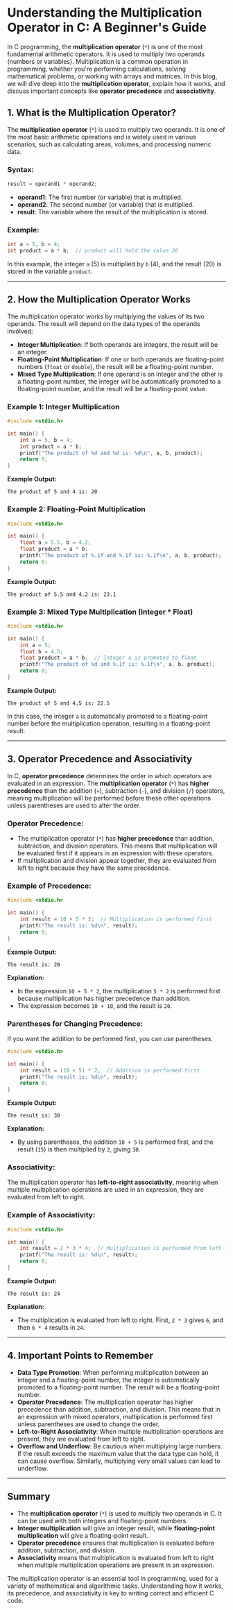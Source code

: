 # Understanding the Multiplication Operator in C: A Beginner's Guide

In C programming, the **multiplication operator** (`*`) is one of the most fundamental arithmetic operators. It is used to multiply two operands (numbers or variables). Multiplication is a common operation in programming, whether you're performing calculations, solving mathematical problems, or working with arrays and matrices. In this blog, we will dive deep into the **multiplication operator**, explain how it works, and discuss important concepts like **operator precedence** and **associativity**.

## 1. What is the Multiplication Operator?

The **multiplication operator** (`*`) is used to multiply two operands. It is one of the most basic arithmetic operations and is widely used in various scenarios, such as calculating areas, volumes, and processing numeric data.

### Syntax:

```c
result = operand1 * operand2;
```

- **operand1**: The first number (or variable) that is multiplied.
- **operand2**: The second number (or variable) that is multiplied.
- **result**: The variable where the result of the multiplication is stored.

### Example:

```c
int a = 5, b = 4;
int product = a * b;  // product will hold the value 20
```

In this example, the integer `a` (5) is multiplied by `b` (4), and the result (20) is stored in the variable `product`.

---

## 2. How the Multiplication Operator Works

The multiplication operator works by multiplying the values of its two operands. The result will depend on the data types of the operands involved:

- **Integer Multiplication**: If both operands are integers, the result will be an integer.
- **Floating-Point Multiplication**: If one or both operands are floating-point numbers (`float` or `double`), the result will be a floating-point number.
- **Mixed Type Multiplication**: If one operand is an integer and the other is a floating-point number, the integer will be automatically promoted to a floating-point number, and the result will be a floating-point value.

### Example 1: Integer Multiplication

```c++ filename="main.c" copy
#include <stdio.h>

int main() {
    int a = 5, b = 4;
    int product = a * b;
    printf("The product of %d and %d is: %d\n", a, b, product);
    return 0;
}
```

**Example Output:**

```
The product of 5 and 4 is: 20
```

### Example 2: Floating-Point Multiplication

```c++ filename="main.c" copy
#include <stdio.h>

int main() {
    float a = 5.5, b = 4.2;
    float product = a * b;
    printf("The product of %.1f and %.1f is: %.1f\n", a, b, product);
    return 0;
}
```

**Example Output:**

```
The product of 5.5 and 4.2 is: 23.1
```

### Example 3: Mixed Type Multiplication (Integer \* Float)

```c++ filename="main.c" copy
#include <stdio.h>

int main() {
    int a = 5;
    float b = 4.5;
    float product = a * b;  // Integer a is promoted to float
    printf("The product of %d and %.1f is: %.1f\n", a, b, product);
    return 0;
}
```

**Example Output:**

```
The product of 5 and 4.5 is: 22.5
```

In this case, the integer `a` is automatically promoted to a floating-point number before the multiplication operation, resulting in a floating-point result.

---

## 3. Operator Precedence and Associativity

In C, **operator precedence** determines the order in which operators are evaluated in an expression. The **multiplication operator** (`*`) has **higher precedence** than the addition (`+`), subtraction (`-`), and division (`/`) operators, meaning multiplication will be performed before these other operations unless parentheses are used to alter the order.

### Operator Precedence:

- The multiplication operator (`*`) has **higher precedence** than addition, subtraction, and division operators. This means that multiplication will be evaluated first if it appears in an expression with these operators.
- If multiplication and division appear together, they are evaluated from left to right because they have the same precedence.

### Example of Precedence:

```c++ filename="main.c" copy
#include <stdio.h>

int main() {
    int result = 10 + 5 * 2;  // Multiplication is performed first
    printf("The result is: %d\n", result);
    return 0;
}
```

**Example Output:**

```
The result is: 20
```

**Explanation:**

- In the expression `10 + 5 * 2`, the multiplication `5 * 2` is performed first because multiplication has higher precedence than addition.
- The expression becomes `10 + 10`, and the result is `20`.

### Parentheses for Changing Precedence:

If you want the addition to be performed first, you can use parentheses.

```c++ filename="main.c" copy
#include <stdio.h>

int main() {
    int result = (10 + 5) * 2;  // Addition is performed first
    printf("The result is: %d\n", result);
    return 0;
}
```

**Example Output:**

```
The result is: 30
```

**Explanation:**

- By using parentheses, the addition `10 + 5` is performed first, and the result (`15`) is then multiplied by `2`, giving `30`.

### Associativity:

The multiplication operator has **left-to-right associativity**, meaning when multiple multiplication operations are used in an expression, they are evaluated from left to right.

### Example of Associativity:

```c++ filename="main.c" copy
#include <stdio.h>

int main() {
    int result = 2 * 3 * 4;  // Multiplication is performed from left to right
    printf("The result is: %d\n", result);
    return 0;
}
```

**Example Output:**

```
The result is: 24
```

**Explanation:**

- The multiplication is evaluated from left to right. First, `2 * 3` gives `6`, and then `6 * 4` results in `24`.

---

## 4. Important Points to Remember

- **Data Type Promotion**: When performing multiplication between an integer and a floating-point number, the integer is automatically promoted to a floating-point number. The result will be a floating-point number.
- **Operator Precedence**: The multiplication operator has higher precedence than addition, subtraction, and division. This means that in an expression with mixed operators, multiplication is performed first unless parentheses are used to change the order.
- **Left-to-Right Associativity**: When multiple multiplication operations are present, they are evaluated from left to right.
- **Overflow and Underflow**: Be cautious when multiplying large numbers. If the result exceeds the maximum value that the data type can hold, it can cause overflow. Similarly, multiplying very small values can lead to underflow.

---

## Summary

- The **multiplication operator** (`*`) is used to multiply two operands in C. It can be used with both integers and floating-point numbers.
- **Integer multiplication** will give an integer result, while **floating-point multiplication** will give a floating-point result.
- **Operator precedence** ensures that multiplication is evaluated before addition, subtraction, and division.
- **Associativity** means that multiplication is evaluated from left to right when multiple multiplication operations are present in an expression.

The multiplication operator is an essential tool in programming, used for a variety of mathematical and algorithmic tasks. Understanding how it works, its precedence, and associativity is key to writing correct and efficient C code.
